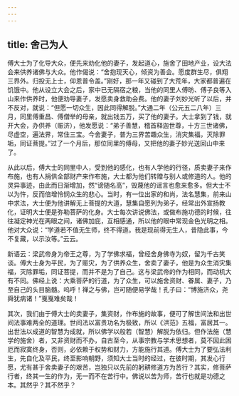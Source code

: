 ```yaml
---
---
---
```

title: 舍己为人
---




傅大士为了化导大众，便先来劝化他的妻子，发起道心，施舍了田地产业，设大法会来供养诸佛与大众。他作偈说：“舍抱现天心，倾资为善会。愿度群生尽，俱翔三界外。归投无上士，仰恩普令盖。”刚好，那一年又碰到了大荒年，大家都普遍在饥饿中。他从设立大会之后，家中已无隔宿之粮，当他的同里人傅昉、傅子良等入山来作供养时，他便劝导妻子，发愿卖身救助会费。他的妻子刘妙光听了以后，并不反对，就说：“但愿一切众生，因此同得解脱。”大通二年（公元五二八年）三月，同里傅重昌、傅僧举的母亲，就出钱五万，买了他的妻子。大士拿到了钱，就开大会，办供养（赈济），他发愿说：“弟子善慧，稽首释迦世尊，十方三世诸佛，尽虚空，遍法界，常住三宝。今舍妻子，普为三界苦趣众生，消灾集福，灭除罪垢，同证菩提。”过了一个月后，那位同里的傅母，又把他的妻子妙光送回山中来了。

从此以后，傅大士的同里中人，受到他的感化，也有人学他的行径，质卖妻子来作布施，也有人捐供全部财产来作布施，大士都为他们转赠与别人或修道的人。他的灵异事迹，由此而日渐增加，然“谤随名高”，毁蔑他的谣言也愈来愈多。但大士不以为忤，反而倍增怜悯众生的悲心。当时，有一位出家的和尚，法名慧集，前来山中求法，大士便为他讲解无上菩提的大道，慧集自愿列为弟子，经常出外宣扬教化，证明大士便是弥勒菩萨的化身。大士每次讲说佛法，或做布施功德的时候，往往凝定神光在两眼之间，诸佛加庇，互相感通，所以他的眼中常现金色光明之相。他对大众说：“学道若不值无生师，终不得道。我是现前得无生人，昔隐此事，今不复藏，以示汝等。”云云。

新语云：梁武帝身为帝王之尊，为了学佛求福，曾经舍身佛寺为奴，留为千古笑谈。傅大士身为平民，为了赈灾，为了供养众生，舍卖了妻子，他是为众生消灾集福，灭除罪垢，同证菩提，而并不是为了自己。这与梁武帝的作为相同，而动机大有不同。佛经上说：大乘菩萨的行道，为了众生，可以施舍资财、眷属、妻子，乃至自己的头目脑髓。呜呼！禅之与佛，岂可随便易学哉！孔子曰：“博施济众，尧舜犹病诸！”戛戛难矣哉！

其次，我们由于傅大士的卖妻子，集资财，作布施的故事，便可了解世间法和出世间法事难两全的道理。世间法以富贵功名为极致，所以《洪范》五福，富居其一。出世法以成道的智慧为成就，所以佛学以般若（智慧）解脱为依归。但作法施（慧学的施舍）者，又非资财而不办，自古至今，从事宗教与学术思想者，莫不因此困厄而寂寞终身，否则，必依赖于权势和财力，方能施行其道。傅大士为了要弘法利生，先自化及平民，终至影响朝野，须知大士当时的经过，在彼时期，其发心行愿，尤有甚于舍卖妻子的艰苦，岂独只以先前的躬耕修道方为苦行？其实，修菩萨行者，终其一生的作为，无一而不在苦行中。佛说以苦为师，苦行也就是功德之本。其然乎？其不然乎？